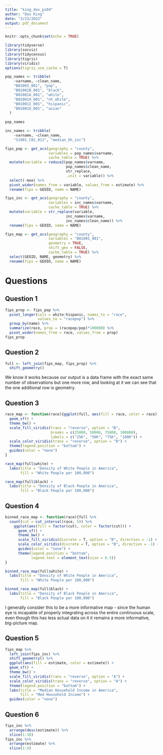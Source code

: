 ---
title: "king_dav_ps04"
author: "Dav King"
date: "3/23/2022"
output: pdf_document
---

```{r setup, include=FALSE}
knitr::opts_chunk$set(echo = TRUE)
```

```{r libraries}
library(tidyverse)
library(socviz)
library(tidycensus)
library(tigris)
library(viridis)
options(tigris_use_cache = T)
```

```{r pop-names}
pop_names <- tribble(
    ~varname, ~clean_name,
    "B01003_001", "pop",
    "B01001B_001", "black",
    "B01001A_001", "white",
    "B01001H_001", "nh_white",
    "B01001I_001", "hispanic",
    "B01001D_001", "asian"
  )
  
pop_names

inc_names <- tribble(
    ~varname, ~clean_name,
    "S1901_C01_012", "median_hh_inc")
```

```{r county-data}
fips_pop <- get_acs(geography = "county", 
                    variables = pop_names$varname, 
                    cache_table = TRUE) %>% 
  mutate(variable = reduce2(pop_names$varname, 
                            pop_names$clean_name, 
                            str_replace, 
                            .init = variable)) %>% 
  select(-moe) %>% 
  pivot_wider(names_from = variable, values_from = estimate) %>% 
  rename(fips = GEOID, name = NAME) 
```

```{r income-data}
fips_inc <- get_acs(geography = "county", 
                    variables = inc_names$varname,  
                    cache_table = TRUE) %>% 
  mutate(variable = str_replace(variable, 
                            inc_names$varname, 
                            inc_names$clean_name)) %>% 
  rename(fips = GEOID, name = NAME) 
```

```{r spatial-data}
fips_map <- get_acs(geography = "county", 
                    variables = "B01001_001", 
                    geometry = TRUE,
                    shift_geo = FALSE,
                    cache_table = TRUE) %>% 
  select(GEOID, NAME, geometry) %>% 
  rename(fips = GEOID, name = NAME)
```

# Questions

## Question 1

```{r ex-01}
fips_prop <- fips_pop %>% 
  pivot_longer(cols = white:hispanic, names_to = "race",
               values_to = "racepop") %>% 
  group_by(name) %>% 
  summarize(race, prop = (racepop/pop)*100000) %>% 
  pivot_wider(names_from = race, values_from = prop)
fips_prop
```

## Question 2

```{r ex-02}
full <- left_join(fips_map, fips_prop) %>% 
  shift_geometry()
```

We know it works because our output is a data frame with the exact same number 
of observations but one more row, and looking at it we can see that the one 
additional row is geometry.

## Question 3

```{r ex-03}
race_map <- function(race){ggplot(full, aes(fill = race, color = race)) +
  geom_sf() +
  theme_bw() +
  scale_fill_viridis(trans = "reverse", option = "B",
                     breaks = c(25000, 50000, 75000, 100000),
                     labels = c("25K", "50K", "75K", "100K")) +
  scale_color_viridis(trans = "reverse", option = "B") +
  theme(legend.position = "bottom") +
  guides(color = "none")
}

race_map(full$white) +
  labs(title = "Density of White People in America",
       fill = "White People per 100,000")

race_map(full$black) +
  labs(title = "Density of Black People in America",
       fill = "Black People per 100,000")
```

## Question 4

```{r ex-04}
binned_race_map <- function(race){full %>% 
  count(cut = cut_interval(race, 5)) %>% 
    ggplot(aes(fill = factor(cut), color = factor(cut))) +
      geom_sf() +
      theme_bw() +
      scale_fill_viridis(discrete = T, option = "B", direction = -1) +
      scale_color_viridis(discrete = T, option = "B", direction = -1) +
      guides(color = "none") +
      theme(legend.position = "bottom",
            legend.text = element_text(size = 6.5))
}

binned_race_map(full$white) +
  labs(title = "Density of White People in America",
       fill = "White People per 100,000")

binned_race_map(full$black) +
  labs(title = "Density of Black People in America",
       fill = "Black People per 100,000")
```

I generally consider this to be a more informative map - since the human eye is 
incapable of properly integrating across the entire continuous scale, even 
though this has less actual data on it it remains a more informative, 
big-picture map.

## Question 5

```{r ex-05}
fips_map %>% 
  left_join(fips_inc) %>% 
  shift_geometry() %>% 
  ggplot(aes(fill = estimate, color = estimate)) +
  geom_sf() +
  theme_bw() +
  scale_fill_viridis(trans = "reverse", option = "A") +
  scale_color_viridis(trans = "reverse", option = "A") +
  theme(legend.position = "bottom") +
  labs(title = "Median Household Income in America",
       fill = "Med Household Income") +
  guides(color = "none")
```

## Question 6

```{r ex-06}
fips_inc %>% 
  arrange(desc(estimate)) %>% 
  slice(1:10)
fips_inc %>% 
  arrange(estimate) %>% 
  slice(1:5)
```